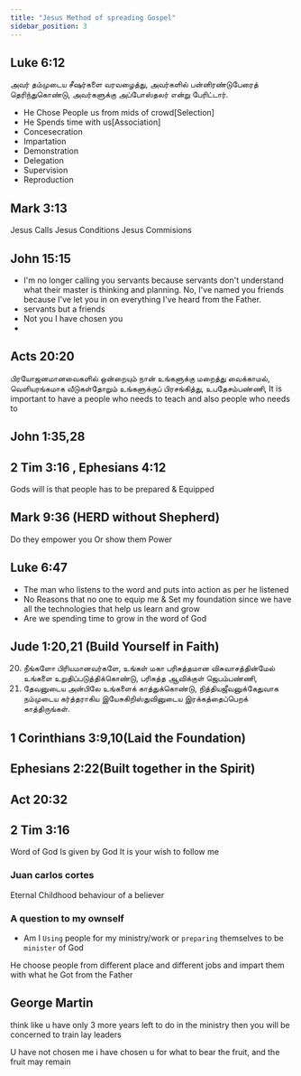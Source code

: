 ```yaml
---
title: "Jesus Method of spreading Gospel"
sidebar_position: 3
---
```


## Luke 6:12
அவர் தம்முடைய சீஷர்களை வரவழைத்து, அவர்களில் பன்னிரண்டுபேரைத் தெரிந்துகொண்டு, அவர்களுக்கு அப்போஸ்தலர் என்று பேரிட்டார்.

- He Chose People us from mids of crowd[Selection]
- He Spends time with us[Association]
- Concesecration
- Impartation
- Demonstration
- Delegation
- Supervision
- Reproduction

## Mark 3:13
Jesus Calls
Jesus Conditions
Jesus Commisions

## John 15:15
- I'm no longer calling you servants because servants don't understand what their master is thinking and planning. No, I've named you friends because I've let you in on everything I've heard from the Father.
- servants but a friends
- Not you I have chosen you
- 

## Acts 20:20
பிரயோஜனமானவைகளில் ஒன்றையும் நான் உங்களுக்கு மறைத்து வைக்காமல், வெளியரங்கமாக வீடுகள்தோறும் உங்களுக்குப் பிரசங்கித்து, உபதேசம்பண்ணி,
It is important to have a people who needs to teach and also people who needs to 

## John 1:35,28

## 2 Tim 3:16 , Ephesians 4:12
Gods will is that people has to be prepared & Equipped 

## Mark 9:36 (HERD without Shepherd)
Do they empower you
Or show them Power

## Luke 6:47
- The man who listens to the word and puts into action as per he listened
- No Reasons that no one to equip me & Set my foundation since we have all the technologies that help us learn and grow
- Are we spending time to grow in the word of God

## Jude 1:20,21 (Build Yourself in Faith)
20. நீங்களோ பிரியமானவர்களே, உங்கள் மகா பரிசுத்தமான விசுவாசத்தின்மேல் உங்களை உறுதிப்படுத்திக்கொண்டு, பரிசுத்த ஆவிக்குள் ஜெபம்பண்ணி,
21. தேவனுடைய அன்பிலே உங்களைக் காத்துக்கொண்டு, நித்தியஜீவனுக்கேதுவாக நம்முடைய கர்த்தராகிய இயேசுகிறிஸ்துவினுடைய இரக்கத்தைப்பெறக் காத்திருங்கள்.

## 1 Corinthians 3:9,10(Laid the Foundation)

## Ephesians 2:22(Built together in the Spirit)

## Act 20:32

## 2 Tim 3:16
Word of God Is given by God
It is your wish to follow me
### Juan carlos cortes
Eternal Childhood behaviour of a believer

### A question to my ownself
- Am I `Using` people for my ministry/work or `preparing` themselves to be `minister` of God

He choose people from different place and different jobs and impart them with what he Got from the Father

## George Martin
think like u have only 3 more years left to do in the ministry then you will be concerned to train lay leaders


U have not chosen me i have chosen u for what to bear the fruit, and the fruit may remain

